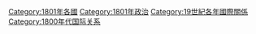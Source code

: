 [[Category:1801年各國|Category:1801年各國]]
[[Category:1801年政治|Category:1801年政治]]
[[Category:19世紀各年國際關係|Category:19世紀各年國際關係]]
[[Category:1800年代国际关系|Category:1800年代国际关系]]